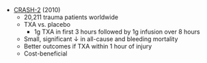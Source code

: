 * [CRASH-2](https://www.thelancet.com/journals/lancet/article/PIIS0140-6736%2810%2960835-5/fulltext) (2010)
	* 20,211 trauma patients worldwide
	* TXA vs. placebo
		* 1g TXA in first 3 hours followed by 1g infusion over 8 hours
	* Small, significant ↓ in all-cause and bleeding mortality
	* Better outcomes if TXA within 1 hour of injury
	* Cost-beneficial